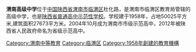 {{expand|time=2015-07-17T00:50:35+00:00}}
{{unreferenced|time=2015-07-17T00:50:35+00:00}}
{{Infobox School
| name =渭南市杜桥中学
| other_name =杜中
| image = 
| motto ='''厚德砺行，博文明理'''
| established =1958年
| type =公立
| principal =
| faculty =
| students =
| address =[[陕西省|陕西省]][[渭南市|渭南市]][[临渭区|临渭区]]杜化路5号
| tel =
| fax =
| mail =
| website =
}}

'''渭南高级中学'''位于[[中国|中国]][[陕西省|陕西省]][[渭南市|渭南市]][[临渭区|临渭区]]杜化路，是渭南市临渭区教育局管辖的高级中学，也是[[陕西省普通高中示范性学校列表|陕西省普通高中示范性学校]]。学校建于1958年，占地50025平方米,建筑面积27673平方米。2004年10月成为渭南市市级示范高中，2012年被陕西省人民政府命名为省级示范高中。

{{陕西教育小作品}}
{{陕西省普通高中示范性学校}}

[[Category:渭南中等教育|Category:渭南中等教育]]
[[Category:临渭区|Category:临渭区]]
[[Category:1958年創建的教育機構|Category:1958年創建的教育機構]]